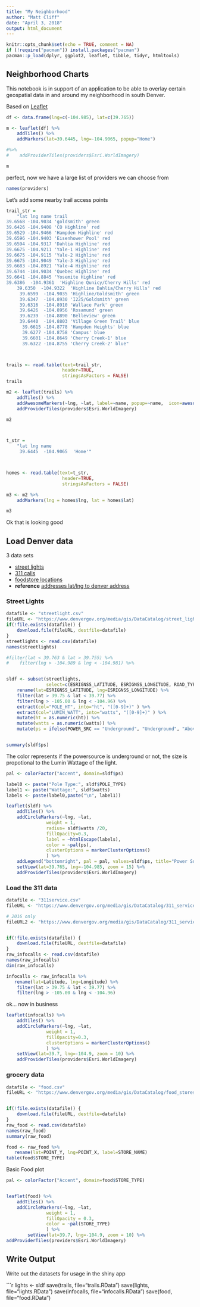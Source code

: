 ```yaml
---
title: "My Neighborhood"
author: "Matt Cliff"
date: "April 3, 2018"
output: html_document
---
```


```r
knitr::opts_chunk$set(echo = TRUE, comment = NA)
if (!require("pacman")) install.packages("pacman")
pacman::p_load(dplyr, ggplot2, leaflet, tibble, tidyr, htmltools)
```

## Neighborhood Charts

This notebook is in support of an application to be able to overlay certain geospatial data in and around my neighborhood in south Denver.

Based on [Leaflet](https://rstudio.github.io/leaflet/)

```r
df <- data.frame(lng=c(-104.985), lat=c(39.765))

m <- leaflet(df) %>% 
    addTiles() %>%
    addMarkers(lat=39.6445, lng=-104.9065, popup="Home")

#%>%
#    addProviderTiles(providers$Esri.WorldImagery)

m
```
perfect, now we have a large list of providers we can choose from
```r
names(providers)
```


Let's add some nearby trail access points
```r
trail_str = 
    "lat lng name trail
39.6568 -104.9034 'goldsmith' green
39.6426 -104.9408 'CO Highline' red
39.6529 -104.9466 'Hampden Highline' red
39.6596 -104.9403 'Eisenhower Pool' red
39.6594 -104.9317 'Dahlia Highline' red
39.6675 -104.9211 'Yale-1 Highline' red
39.6675 -104.9115 'Yale-2 Highline' red
39.6675 -104.9049 'Yale-3 Highline' red
39.6683 -104.8921 'Yale-4 Highline' red
39.6744 -104.9034 'Quebec Highline' red
39.6641 -104.8845 'Yosemite Highline' red
39.6386  -104.9361  'Highline Qunicy/Cherry Hills' red
    39.6350  -104.9322  'Highline Dahlia/Cherry Hills' red
     39.6599  -104.9035 'Highline/Goldsmith' green
     39.6347  -104.8930 'I225/Goldsmith' green
     39.6316  -104.8910 'Wallace Park' green
     39.6426  -104.8956 'Rosamund' green
     39.6239  -104.8890 'Belleview' green
     39.6440  -104.8803 'Village Green Trail' blue
      39.6615 -104.8778 'Hampden Heights' blue
      39.6277 -104.8758 'Campus' blue
      39.6601 -104.8649 'Cherry Creek-1' blue
      39.6322 -104.8755 'Cherry Creek-2' blue"



trails <- read.table(text=trail_str,
                     header=TRUE,
                     stringsAsFactors = FALSE) 
trails

m2 <- leaflet(trails) %>% 
    addTiles() %>%
    addAwesomeMarkers(~lng, ~lat, label=~name, popup=~name,  icon=awesomeIcons(icon="bicycle", library="fa", markerColor=~trail)) %>%
    addProviderTiles(providers$Esri.WorldImagery)

m2



t_str = 
    "lat lng name
     39.6445  -104.9065  'Home'"



homes <- read.table(text=t_str,
                     header=TRUE,
                     stringsAsFactors = FALSE)

m3 <- m2 %>% 
    addMarkers(lng = homes$lng, lat = homes$lat)

m3
```

Ok that is looking good

## Load Denver data

3 data sets

* [street lights](https://www.denvergov.org/opendata/dataset/city-and-county-of-denver-street-light-poles)
* [311 calls](https://www.denvergov.org/opendata/dataset/city-and-county-of-denver-311-service-requests-2007-to-current)
* [foodstore locations](https://www.denvergov.org/opendata/dataset/city-and-county-of-denver-food-stores)
* **reference** [addresses lat/lng to denver address](https://www.denvergov.org/opendata/dataset/city-and-county-of-denver-addresses)


### Street Lights

```r
datafile <- "streetlight.csv"
fileURL <- "https://www.denvergov.org/media/gis/DataCatalog/street_light_poles/csv/street_light_poles.csv"
if(!file.exists(datafile)) {
    download.file(fileURL, destfile=datafile)
}
streetlights <- read.csv(datafile)
names(streetlights)

#filter(lat < 39.763 & lat > 39.755) %>%
#    filter(lng > -104.989 & lng < -104.981) %>%


sldf <- subset(streetlights, 
               select=c(ESRIGNSS_LATITUDE, ESRIGNSS_LONGITUDE, ROAD_TYPE, POLE_TYPE, POLE_HT, POWER_SRC, DIMMER, ESRIGNSS_ALTITUDE, OWNER, LOCATION, INSTALL_YEAR, POLE_COND, LUMIN_WATT)) %>%
    rename(lat=ESRIGNSS_LATITUDE, lng=ESRIGNSS_LONGITUDE) %>%
    filter(lat > 39.75 & lat < 39.77) %>%
    filter(lng > -105.00 & lng < -104.96) %>%
    extract(col="POLE_HT", into="ht", "([0-9]+)" ) %>%
    extract(col="LUMIN_WATT", into="watts", "([0-9]+)" ) %>%
    mutate(ht = as.numeric(ht)) %>%
    mutate(watts = as.numeric(watts)) %>%
    mutate(ps = ifelse(POWER_SRC == "Underground", "Underground", "Above Ground"))


summary(sldf$ps)
```


The color represents if the powersource is underground or not, the size is propotional to the Lumin Wattage of the light.
```r

pal <- colorFactor("Accent", domain=sldf$ps)

label0 <- paste("Pole Type:", sldf$POLE_TYPE)
label1 <- paste("Wattage:", sldf$watts)
labels <- paste(label0,paste("\n", label1))

leaflet(sldf) %>%
    addTiles() %>%
    addCircleMarkers(~lng, ~lat,
               weight = 1,
               radius= sldf$watts /20, 
               fillOpacity=0.3, 
               label = ~htmlEscape(labels),
               color = ~pal(ps),
               clusterOptions = markerClusterOptions()
               ) %>%
    addLegend("bottomright", pal = pal, values=sldf$ps, title="Power Supply") %>%
    setView(lat=39.765, lng=-104.985, zoom = 15) %>%
    addProviderTiles(providers$Esri.WorldImagery)

```

### Load the 311 data



```r
datafile <- "311service.csv"
fileURL <- "https://www.denvergov.org/media/gis/DataCatalog/311_service_requests_2007_to_current/csv/311_service_requests_2007_to_current.csv"

# 2016 only
fileURL2 <- "https://www.denvergov.org/media/gis/DataCatalog/311_service_data/csv/311_service_data_2016.csv"


if(!file.exists(datafile)) {
    download.file(fileURL, destfile=datafile)
}
raw_infocalls <- read.csv(datafile)
names(raw_infocalls)
dim(raw_infocalls)

infocalls <- raw_infocalls %>%
   rename(lat=Latitude, lng=Longitude) %>%
    filter(lat > 39.75 & lat < 39.77) %>%
    filter(lng > -105.00 & lng < -104.96)


```
ok... now in business

```r
leaflet(infocalls) %>%
    addTiles() %>%
    addCircleMarkers(~lng, ~lat,
               weight = 1,
               fillOpacity=0.3, 
               clusterOptions = markerClusterOptions()
               ) %>%
    setView(lat=39.7, lng=-104.9, zoom = 10) %>%
    addProviderTiles(providers$Esri.WorldImagery)

```





### grocery data


```r
datafile <- "food.csv"
fileURL <- "https://www.denvergov.org/media/gis/DataCatalog/food_stores/csv/food_stores.csv"


if(!file.exists(datafile)) {
    download.file(fileURL, destfile=datafile)
}
raw_food <- read.csv(datafile)
names(raw_food)
summary(raw_food)

food <- raw_food %>%
   rename(lat=POINT_Y, lng=POINT_X, label=STORE_NAME)
table(food$STORE_TYPE)
```

Basic Food plot
```r

pal <- colorFactor("Accent", domain=food$STORE_TYPE)


leaflet(food) %>%
    addTiles() %>%
    addCircleMarkers(~lng, ~lat, 
               weight = 1,
               fillOpacity = 0.3, 
               color = ~pal(STORE_TYPE)
               ) %>%
        setView(lat=39.7, lng=-104.9, zoom = 10) %>%
addProviderTiles(providers$Esri.WorldImagery)

```

## Write Output

Write out the datasets for usage in the shiny app

```r
lights <- sldf
save(trails, file="trails.RData")
save(lights, file="lights.RData")
save(infocalls, file="infocalls.RData")
save(food, file="food.RData")
